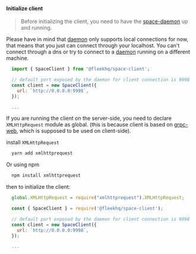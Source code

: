 #### Initialize client
> Before initializing the client, you need to have the [space-daemon](https://github.com/FleekHQ/space-daemon) up and running.


Please have in mind that [daemon](https://github.com/FleekHQ/space-daemon) only supports local connections for now, that means that you just can connect through your localhost. You can't connect through a dns or try to connect to a [daemon](https://github.com/FleekHQ/space-daemon) running on a different machine.

```js
  import { SpaceClient } from '@fleekhq/space-client';

  // default port exposed by the daemon for client connection is 9998
  const client = new SpaceClient({
    url: `http://0.0.0.0:9998`,
  });

  ...
```

If you are running the client on the server-side, you need to declare `XMLHttpRequest` module as global. (this is because client is based on [grpc-web](https://www.npmjs.com/package/grpc-web), which is supposed to be used on client-side).

install `XMLHttpRequest`

```bash
  yarn add xmlhttprequest
```

Or using npm

```bash
  npm install xmlhttprequest
```


then to initialize the client:

```js
  global.XMLHttpRequest = require("xmlhttprequest").XMLHttpRequest;

  const { SpaceClient } = require('@fleekhq/space-client');

  // default port exposed by the daemon for client connection is 9998
  const client = new SpaceClient({
    url: `http://0.0.0.0:9998`,
  });

  ...